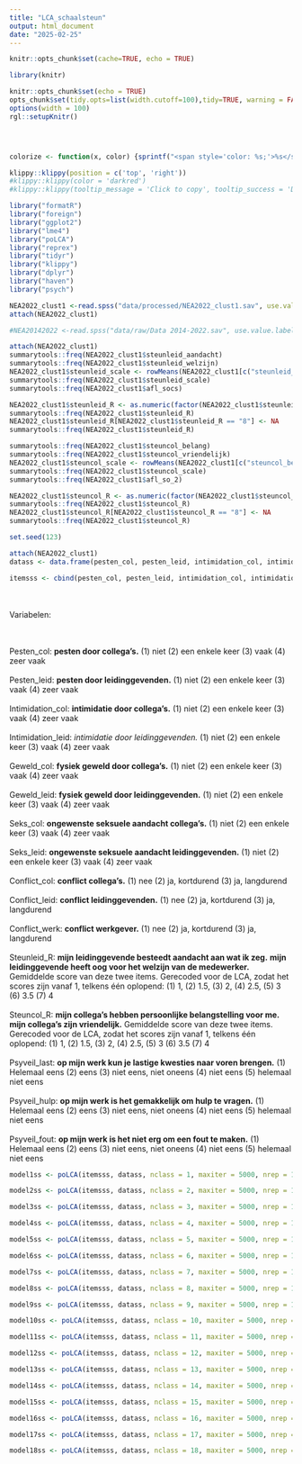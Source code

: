 ```yaml
---
title: "LCA_schaalsteun"
output: html_document
date: "2025-02-25"
---
```


```r
knitr::opts_chunk$set(cache=TRUE, echo = TRUE)
```


```r
library(knitr)

knitr::opts_chunk$set(echo = TRUE)
opts_chunk$set(tidy.opts=list(width.cutoff=100),tidy=TRUE, warning = FALSE, message = FALSE,comment = "#>", cache=TRUE, class.source=c("test"), class.output=c("test2"))
options(width = 100)
rgl::setupKnitr()




colorize <- function(x, color) {sprintf("<span style='color: %s;'>%s</span>", color, x) }

```



```r
klippy::klippy(position = c('top', 'right'))
#klippy::klippy(color = 'darkred')
#klippy::klippy(tooltip_message = 'Click to copy', tooltip_success = 'Done')
```


```r
library("formatR")
library("foreign")
library("ggplot2")
library("lme4")
library("poLCA")
library("reprex")
library("tidyr")
library("klippy")
library("dplyr")
library("haven")
library("psych")
```


```r
NEA2022_clust1 <-read.spss("data/processed/NEA2022_clust1.sav", use.value.labels = T, to.data.frame = T)
attach(NEA2022_clust1)

#NEA20142022 <-read.spss("data/raw/Data 2014-2022.sav", use.value.labels = T, to.data.frame = T)
```


```r
attach(NEA2022_clust1)
summarytools::freq(NEA2022_clust1$steunleid_aandacht)
summarytools::freq(NEA2022_clust1$steunleid_welzijn)
NEA2022_clust1$steunleid_scale <- rowMeans(NEA2022_clust1[c("steunleid_aandacht", "steunleid_welzijn")], na.rm = TRUE)
summarytools::freq(NEA2022_clust1$steunleid_scale)
summarytools::freq(NEA2022_clust1$afl_socs)

NEA2022_clust1$steunleid_R <- as.numeric(factor(NEA2022_clust1$steunleid_scale))
summarytools::freq(NEA2022_clust1$steunleid_R)
NEA2022_clust1$steunleid_R[NEA2022_clust1$steunleid_R == "8"] <- NA
summarytools::freq(NEA2022_clust1$steunleid_R)

summarytools::freq(NEA2022_clust1$steuncol_belang)
summarytools::freq(NEA2022_clust1$steuncol_vriendelijk)
NEA2022_clust1$steuncol_scale <- rowMeans(NEA2022_clust1[c("steuncol_belang", "steuncol_vriendelijk")], na.rm = TRUE)
summarytools::freq(NEA2022_clust1$steuncol_scale)
summarytools::freq(NEA2022_clust1$afl_so_2)

NEA2022_clust1$steuncol_R <- as.numeric(factor(NEA2022_clust1$steuncol_scale))
summarytools::freq(NEA2022_clust1$steuncol_R)
NEA2022_clust1$steuncol_R[NEA2022_clust1$steuncol_R == "8"] <- NA
summarytools::freq(NEA2022_clust1$steuncol_R)
```

```r
set.seed(123)
```

```r
attach(NEA2022_clust1)
datass <- data.frame(pesten_col, pesten_leid, intimidation_col, intimidation_leid, geweld_col, geweld_leid, seks_col, seks_leid, conflict_col, conflict_leid, conflict_werk, steunleid_R, steuncol_R, psyveil_hulp, psyveil_fout, psyveil_last)

itemsss <- cbind(pesten_col, pesten_leid, intimidation_col, intimidation_leid, geweld_col, geweld_leid, seks_col, seks_leid, conflict_col, conflict_leid, conflict_werk, steunleid_R, steuncol_R, psyveil_hulp, psyveil_fout, psyveil_last) ~ 1
```
<br><br> Variabelen:

<br><br> Pesten_col: **pesten door collega's.** (1) niet (2) een enkele keer (3) vaak (4) zeer vaak
<br><br> Pesten_leid: **pesten door leidinggevenden.** (1) niet (2) een enkele keer (3) vaak (4) zeer vaak
<br><br> Intimidation_col: **intimidatie door collega's.** (1) niet (2) een enkele keer (3) vaak (4) zeer vaak
<br><br> Intimidation_leid: *intimidatie door leidinggevenden.* (1) niet (2) een enkele keer (3) vaak (4) zeer vaak
<br><br> Geweld_col: **fysiek geweld door collega's.** (1) niet (2) een enkele keer (3) vaak (4) zeer vaak
<br><br> Geweld_leid: **fysiek geweld door leidinggevenden.** (1) niet (2) een enkele keer (3) vaak (4) zeer vaak
<br><br> Seks_col: **ongewenste seksuele aandacht collega's.** (1) niet (2) een enkele keer (3) vaak (4) zeer vaak
<br><br> Seks_leid: **ongewenste seksuele aandacht leidinggevenden.** (1) niet (2) een enkele keer (3) vaak (4) zeer vaak
<br><br> Conflict_col: **conflict collega's.** (1) nee (2) ja, kortdurend (3) ja, langdurend
<br><br> Conflict_leid: **conflict leidinggevenden.** (1) nee (2) ja, kortdurend (3) ja, langdurend
<br><br> Conflict_werk: **conflict werkgever.** (1) nee (2) ja, kortdurend (3) ja, langdurend
<br><br> Steunleid_R: **mijn leidinggevende besteedt aandacht aan wat ik zeg.** **mijn leidinggevende heeft oog voor het welzijn van de medewerker.** Gemiddelde score van deze twee items. Gerecoded voor de LCA, zodat het scores zijn vanaf 1, telkens één oplopend: (1) 1, (2) 1.5, (3) 2, (4) 2.5, (5) 3 (6) 3.5 (7) 4
<br><br> Steuncol_R: **mijn collega's hebben persoonlijke belangstelling voor me.** **mijn collega's zijn vriendelijk.** Gemiddelde score van deze twee items. Gerecoded voor de LCA, zodat het scores zijn vanaf 1, telkens één oplopend: (1) 1, (2) 1.5, (3) 2, (4) 2.5, (5) 3 (6) 3.5 (7) 4
<br><br> Psyveil_last: **op mijn werk kun je lastige kwesties naar voren brengen.** (1) Helemaal eens (2) eens (3) niet eens, niet oneens (4) niet eens (5) helemaal niet eens
<br><br> Psyveil_hulp: **op mijn werk is het gemakkelijk om hulp te vragen.** (1) Helemaal eens (2) eens (3) niet eens, niet oneens (4) niet eens (5) helemaal niet eens
<br><br> Psyveil_fout: **op mijn werk is het niet erg om een fout te maken.** (1) Helemaal eens (2) eens (3) niet eens, niet oneens (4) niet eens (5) helemaal niet eens



```r
model1ss <- poLCA(itemsss, datass, nclass = 1, maxiter = 5000, nrep = 10, graphs=FALSE, na.rm = FALSE)
```

```r
model2ss <- poLCA(itemsss, datass, nclass = 2, maxiter = 5000, nrep = 10, graphs=FALSE, na.rm = FALSE)
```

```r
model3ss <- poLCA(itemsss, datass, nclass = 3, maxiter = 5000, nrep = 10, graphs=FALSE, na.rm = FALSE)
```

```r
model4ss <- poLCA(itemsss, datass, nclass = 4, maxiter = 5000, nrep = 10, graphs=FALSE, na.rm = FALSE)
```

```r
model5ss <- poLCA(itemsss, datass, nclass = 5, maxiter = 5000, nrep = 10, graphs=FALSE, na.rm = FALSE)
```

```r
model6ss <- poLCA(itemsss, datass, nclass = 6, maxiter = 5000, nrep = 10, graphs=FALSE, na.rm = FALSE)
```

```r
model7ss <- poLCA(itemsss, datass, nclass = 7, maxiter = 5000, nrep = 10, graphs=FALSE, na.rm = FALSE)
```

```r
model8ss <- poLCA(itemsss, datass, nclass = 8, maxiter = 5000, nrep = 10, graphs=FALSE, na.rm = FALSE)
```

```r
model9ss <- poLCA(itemsss, datass, nclass = 9, maxiter = 5000, nrep = 10, graphs=FALSE, na.rm = FALSE)
```

```r
model10ss <- poLCA(itemsss, datass, nclass = 10, maxiter = 5000, nrep = 10, graphs=FALSE, na.rm = FALSE)
```

```r
model11ss <- poLCA(itemsss, datass, nclass = 11, maxiter = 5000, nrep = 10, graphs=FALSE, na.rm = FALSE)
```

```r
model12ss <- poLCA(itemsss, datass, nclass = 12, maxiter = 5000, nrep = 10, graphs=FALSE, na.rm = FALSE)
```

```r
model13ss <- poLCA(itemsss, datass, nclass = 13, maxiter = 5000, nrep = 10, graphs=FALSE, na.rm = FALSE)
```

```r
model14ss <- poLCA(itemsss, datass, nclass = 14, maxiter = 5000, nrep = 10, graphs=FALSE, na.rm = FALSE)
```

```r
model15ss <- poLCA(itemsss, datass, nclass = 15, maxiter = 5000, nrep = 10, graphs=FALSE, na.rm = FALSE)
```

```r
model16ss <- poLCA(itemsss, datass, nclass = 16, maxiter = 5000, nrep = 10, graphs=FALSE, na.rm = FALSE)
```

```r
model17ss <- poLCA(itemsss, datass, nclass = 17, maxiter = 5000, nrep = 10, graphs=FALSE, na.rm = FALSE)
```

```r
model18ss <- poLCA(itemsss, datass, nclass = 18, maxiter = 5000, nrep = 10, graphs=FALSE, na.rm = FALSE)
```


